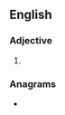 ==English==

===Adjective===
{{head|en|adjective comparative form}}

# {{en-comparative of|shrewd}}

===Anagrams===
* {{anagrams|en|a=deehrrsw|erd shrew}}